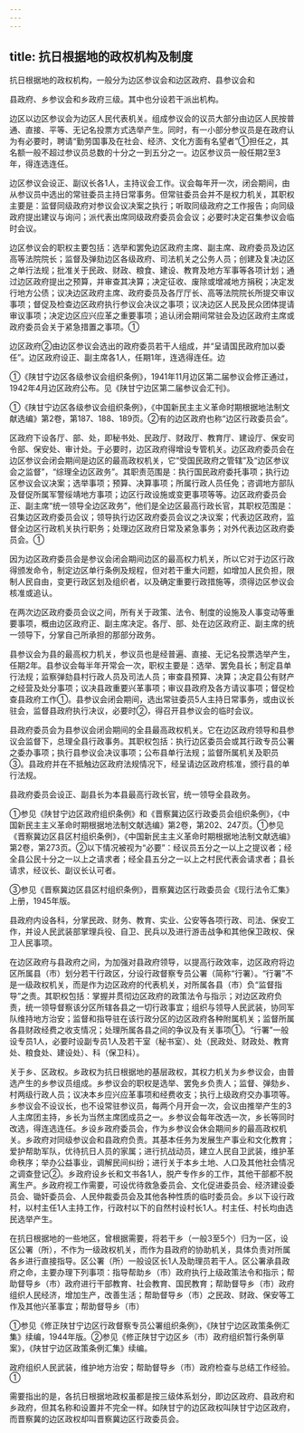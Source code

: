 ```yaml
---
---
---
```

title: 抗日根据地的政权机构及制度
---



抗日根据地的政权机构，一般分为边区参议会和边区政府、县参议会和

县政府、乡参议会和乡政府三级。其中也分设若干派出机构。

边区以边区参议会为边区人民代表机关。组成参议会的议员大部分由边区人民按普通、直接、平等、无记名投票方式选举产生。同时，有一小部分参议员是在政府认为有必要时，聘请“勤劳国事及在社会、经济、文化方面有名望者”①担任之，其名额一般不超过参议员总数的十分之一到五分之一。边区参议员一般任期2至3年，得连选连任。

边区参议会设正、副议长各1人，主持议会工作。议会每年开一次，闭会期间，由从参议员中选出的常驻委员主持日常事务。但常驻委员会并不是权力机关，其职权主要是：监督同级政府对参议会议决案之执行；听取同级政府之工作报告；向同级政府提出建议与询问；派代表出席同级政府委员会会议；必要时决定召集参议会临时会议。

边区参议会的职权主要包括：选举和罢免边区政府主席、副主席、政府委员及边区高等法院院长；监督及弹劾边区各级政府、司法机关之公务人员；创建及复决边区之单行法规；批准关于民政、财政、粮食、建设、教育及地方军事等各项计划；通过边区政府提出之预算，并审查其决算；决定征收、废除或增减地方捐税；决定发行地方公债；议决边区政府主席、政府委员及各厅厅长、高等法院院长所提交审议事项；督促及检查边区政府执行参议会决议之事项；议决边区人民及民众团体提请审议事项；决定边区应兴应革之重要事项；追认闭会期间常驻会及边区政府主席或政府委员会关于紧急措置之事项。①

边区政府②由边区参议会选出的政府委员若干人组成，并“呈请国民政府加以委任”。边区政府设正、副主席各1人，任期1年，连选得连任。边

①《陕甘宁边区各级参议会组织条例》，1941年11月边区第二届参议会修正通过，1942年4月边区政府公布。见《陕甘宁边区第二届参议会汇刊》。

①《陕甘宁边区各级参议会组织条例》，《中国新民主主义革命时期根据地法制文献选编》第2卷，第187、188、189页。②有的边区政府也称“边区行政委员会”。

区政府下设各厅、部、处，即秘书处、民政厅、财政厅、教育厅、建设厅、保安司令部、保安处、审计处。于必要时，边区政府得增设专管机关。边区政府委员会在边区参议会闭会期间是边区的最高政权机关，它“受国民政府之管辖”及“边区参议会之监督”，“综理全边区政务”。其职责范围是：执行国民政府委托事项；执行边区参议会议决案；选举事项；预算、决算事项；所属行政人员任免；咨调地方部队及督促所属军警绥靖地方事项；边区行政设施或变更事项等等。边区政府委员会正、副主席“统一领导全边区政务”，他们是全边区最高行政长官，其职权范围是：召集边区政府委员会议；领导执行边区政府委员会议之决议案；代表边区政府，监督全边区行政机关执行职务；处理边区政府日常及紧急事务；对外代表边区政府委员会。①

因为边区政府委员会是参议会闭会期间边区的最高权力机关，所以它对于边区行政得颁发命令，制定边区单行条例及规程，但对若干重大问题，如增加人民负担，限制人民自由，变更行政区划及组织者，以及确定重要行政措施等，须得边区参议会核准或追认。

在两次边区政府委员会议之间，所有关于政策、法令、制度的设施及人事变动等重要事项，概由边区政府正、副主席决定。各厅、部、处在边区政府正、副主席的统一领导下，分掌自己所承担的那部分政务。

县参议会为县的最高权力机关，参议员也是经普遍、直接、无记名投票选举产生，任期2年。县参议会每半年开常会一次，职权主要是：选举、罢免县长；制定县单行法规；监察弹劾县村行政人员及司法人员；审查县预算、决算；决定县公有财产之经营及处分事项；议决县政重要兴革事项；审议县政府及各方请议事项；督促检查县政府工作①。县参议会闭会期间，选出常驻委员5人主持日常事务，或由议长驻会，监督县政府执行决议，必要时②，得召开县参议会的临时会议。

县政府委员会为县参议会闭会期间的全县最高政权机关。它在边区政府领导和县参议会监督下，总理全县行政事务。其职权包括：执行边区委员会或其行政专员公署之委办事项；执行县参议会决议事项；公布县单行法规；监督所属机关及职员③。县政府并在不抵触边区政府法规情况下，经呈请边区政府核准，颁行县的单行法规。

县政府委员会设正、副县长为本县最高行政长官，统一领导全县政务。

①参见《陕甘宁边区政府组织条例》和《晋察冀边区行政委员会组织条例》，《中国新民主主义革命时期根据地法制文献选编》第2卷，第202、247页。①参见《晋察冀边区县区村组织条例》，《中国新民主主义革命时期根据地法制文献选编》第2卷，第273页。②以下情况被视为“必要”：经议员五分之一以上之提议者；经全县公民十分之一以上之请求者；经全县五分之一以上之村民代表会请求者；县长请求，经议长、副议长认可者。

③参见《晋察冀边区县区村组织条例》，晋察冀边区行政委员会《现行法令汇集》上册，1945年版。

县政府内设各科，分掌民政、财务、教育、实业、公安等各项行政、司法、保安工作，并设人民武装部掌理兵役、自卫、民兵以及进行游击战争和其他保卫政权、保卫人民事项。

在边区政府与县政府之间，为加强对县政府领导，以提高行政效率，边区政府将边区所属县（市）划分若干行政区，分设行政督察专员公署（简称“行署）。“行署”不是一级政权机关，而是作为边区政府的代表机关，对所属各县（市）负“监督指导”之责。其职权包括：掌握并贯彻边区政府的政策法令与指示；对边区政府负责，统一领导督察该分区所辖各县之一切行政事宜；组织与领导人民武装，协同军队维持地方治安；监督和指导驻在该行政分区的边区政府各种附属机关；监督所属各县财政经费之收支情况；处理所属各县之间的争议及有关事项①。“行署”一般设专员1人，必要时设副专员1人及若干室（秘书室）、处（民政处、财政处、教育处、粮食处、建设处）、科（保卫科）。

关于乡、区政权。乡政权为抗日根据地的基层政权，其权力机关为乡参议会，由普选产生的乡参议员组成。乡参议会的职权是选举、罢免乡负责人；监督、弹劾乡、村两级行政人员；议决本乡应兴应革事项和经费收支；执行上级政府交办事项等。乡参议会不设议长，也不设常驻参议员，每两个月开会一次，会议由推举产生的3人主席团主持，乡长为当然主席团成员之一。乡参议会每年改选一次，乡长等同时改选，得连选连任。乡设乡政府委员会，作为乡参议会休会期间乡的最高政权机关。乡政府对同级参议会和县政府负责。其基本任务为发展生产事业和文化教育；爱护帮助军队，优待抗日人员的家属；进行抗战动员，建立人民自卫武装，维护革命秩序；举办公益事业，调解民间纠纷；进行关于本乡土地、人口及其他社会情况之调查登记②。乡政府设乡长和文书各1人，脱产专作乡的工作，其他干部都不脱离生产。乡政府视工作需要，可设优待救急委员会、文化促进委员会、经济建设委员会、锄奸委员会、人民仲裁委员会及其他各种性质的临时委员会。乡以下设行政村，以村主任1人主持工作，行政村以下的自然村设村长1人。村主任、村长均由选民选举产生。

在抗日根据地的一些地区，曾根据需要，将若干乡（一般3至5个）归为一区，设区公署（所），不作为一级政权机关，而作为县政府的协助机关，具体负责对所属各乡进行直接指导。区公署（所）一般设区长1人及助理员若干人。区公署承县政府之命，主要办理下列事项：指导帮助乡（市）政府执行上级政策法令和指示；帮助督导乡（市）政府进行干部教育、社会教育、国民教育；帮助督导乡（市）政府组织人民经济，增加生产，改善生活；帮助督导乡（市）之民政、财政、保安等工作及其他兴革事宜；帮助督导乡（市）

①参见《修正陕甘宁边区行政督察专员公署组织条例》，《陕甘宁边区政策条例汇集》续编，1944年版。②参见《修正陕甘宁边区乡（市）政府组织暂行条例草案》，《陕甘宁边区政策条例汇集》续编。

政府组织人民武装，维护地方治安；帮助督导乡（市）政府检查与总结工作经验。①

需要指出的是，各抗日根据地政权虽都是按三级体系划分，即边区政府、县政府和乡政府，但其名称和设置并不完全一样。如陕甘宁的边区政权叫陕甘宁边区政府，而晋察冀的边区政权却叫晋察冀边区行政委员会。